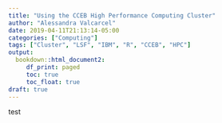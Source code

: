 ```yaml
---
title: "Using the CCEB High Performance Computing Cluster"
author: "Alessandra Valcarcel"
date: 2019-04-11T21:13:14-05:00
categories: ["Computing"]
tags: ["Cluster", "LSF", "IBM", "R", "CCEB", "HPC"]
output:
  bookdown::html_document2:
     df_print: paged
     toc: true
     toc_float: true
draft: true
---
```

test